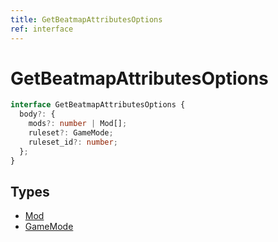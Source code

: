 ```yaml
---
title: GetBeatmapAttributesOptions
ref: interface
---
```


# GetBeatmapAttributesOptions

```ts
interface GetBeatmapAttributesOptions {
  body?: {
    mods?: number | Mod[];
    ruleset?: GameMode;
    ruleset_id?: number;
  };
}
```

## Types

- [Mod](/references/mod)
- [GameMode](/references/game-mode)
